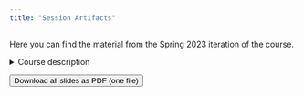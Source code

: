```yaml
---
title: "Session Artifacts"
---
```


Here you can find the material from the Spring 2023 iteration of the course.

```{=html}
<details>
  <summary>Course description</summary>
  <p>Making sense of the modern world and learning new things about it demands an understanding of data, how to use it, and what conclusions can be drawn from it. In this class, we will talk about how social scientists identify causal effects (how X causes Y to happen) without experiments, what challenges this task poses, and how these problems are conceptually addressed. You will learn to implement different causal methods using R statistical programming language. Besides this, we will devote attention to effective data visualization, making you a more confident consumer and communicator of insights from your data.</p>
</details>
```



[<button class="btn"><i class="fa fa-download"></i> Download all slides as PDF (one file)</button>](../files/r4da_s23.pdf)


